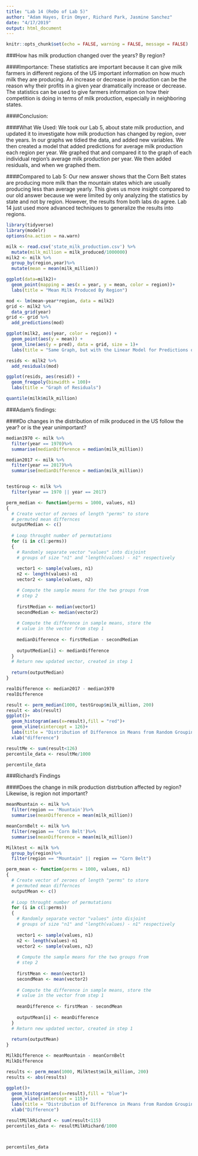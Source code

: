 ```yaml
---
title: "Lab 14 (ReDo of Lab 5)"
author: "Adam Hayes, Erin Omyer, Richard Park, Jasmine Sanchez"
date: "4/17/2019"
output: html_document
---
```


```r
knitr::opts_chunk$set(echo = FALSE, warning = FALSE, message = FALSE)
```

###How has milk production changed over the years? By region?

####Importance: 
These statistics are important because it can give milk farmers in different regions of the US important information on how much milk they are producing. An increase or decrease in production can be the reason why their profits in a given year dramatically increase or decrease. The statistics can be used to give farmers information on how their competition is doing in terms of milk production, especially in neighboring states. 

####Conclusion: 


####What We Used:
We took our Lab 5, about state milk production, and updated it to investigate how milk production has changed by region, over the years.  In our graphs we tidied the data, and added new variables.  We then created a model that added predictions for average milk production each region per year.  We graphed that and compared it to the graph of each individual region's average milk production per year.  We then added residuals, and when we graphed them.

####Compared to Lab 5:
Our new answer shows that the Corn Belt states are producing more milk than the mountain states which are usually producing less than average yearly. This gives us more insight compared to our old answer because we were limited by only analyzing the statistics by state and not by region. However, the results from both labs do agree. Lab 14 just used more advanced techniques to generalize the results into regions. 



```r
library(tidyverse)
library(modelr)
options(na.action = na.warn)

milk <- read.csv('state_milk_production.csv') %>%
  mutate(milk_million = milk_produced/1000000)
milk2 <- milk %>%
  group_by(region,year)%>%
  mutate(mean = mean(milk_million))

ggplot(data=milk2)+
  geom_point(mapping = aes(x = year, y = mean, color = region))+
  labs(title = "Mean Milk Produced By Region")

mod <- lm(mean~year*region, data = milk2)
grid <- milk2 %>%
  data_grid(year)
grid <- grid %>%
  add_predictions(mod)

ggplot(milk2, aes(year, color = region)) +
  geom_point(aes(y = mean)) +
  geom_line(aes(y = pred), data = grid, size = 1)+
  labs(title = "Same Graph, but with the Linear Model for Predictions of Milk Produced")

resids <- milk2 %>%
  add_residuals(mod)

ggplot(resids, aes(resid)) + 
  geom_freqpoly(binwidth = 100)+
  labs(title = "Graph of Residuals")

quantile(milk$milk_million)
```


###Adam's findings:

####Do changes in the distribution of milk produced in the US follow the year? or is the year unimportant?
```r
median1970 <- milk %>%
  filter(year == 1970)%>%
  summarise(medianDifference = median(milk_million))

median2017 <- milk %>%
  filter(year == 2017)%>%
  summarise(medianDifference = median(milk_million))


testGroup <- milk %>%
  filter(year == 1970 || year == 2017)

perm_median <- function(perms = 1000, values, n1)
{
  # Create vector of zeroes of length "perms" to store
  # permuted mean differnces
  outputMedian <- c()
  
  # Loop throught number of permutations
  for (i in c(1:perms))
  {
    # Randomly separate vector "values" into disjoint 
    # groups of size "n1" and "length(values) - n1" respectively
    
    vector1 <- sample(values, n1)
    n2 <- length(values)-n1
    vector2 <- sample(values, n2)

    # Compute the sample means for the two groups from 
    # step 2
    
    firstMedian <- median(vector1)
    secondMedian <- median(vector2)
    
    # Compute the difference in sample means, store the
    # value in the vector from step 1
    
    medianDifference <- firstMedian - secondMedian
    
    outputMedian[i] <- medianDifference
  }
  # Return new updated vector, created in step 1
  
  return(outputMedian)
}

realDifference <- median2017 - median1970
realDifference

result <- perm_median(1000, testGroup$milk_million, 200)
result <- abs(result)
ggplot()+
  geom_histogram(aes(x=result),fill = "red")+
  geom_vline(xintercept = 126)+
  labs(title = "Distribution of Difference in Means from Random Groupings of years 1970 and 2017")+
  xlab("difference")

resultMe <- sum(result<126)
percentile_data <- resultMe/1000

percentile_data
```


###Richard's Findings

####Does the change in milk production distrbution affected by region? Likewise, is region not important?
```r
meanMountain <- milk %>%
  filter(region == 'Mountain')%>%
  summarise(meanDifference = mean(milk_million))

meanCornBelt <- milk %>%
  filter(region == 'Corn Belt')%>%
  summarise(meanDifference = mean(milk_million))

Milktest <- milk %>%
  group_by(region)%>%
  filter(region == "Mountain" || region == "Corn Belt")

perm_mean <- function(perms = 1000, values, n1)
{
  # Create vector of zeroes of length "perms" to store
  # permuted mean differnces
  outputMean <- c()
  
  # Loop throught number of permutations
  for (i in c(1:perms))
  {
    # Randomly separate vector "values" into disjoint 
    # groups of size "n1" and "length(values) - n1" respectively
    
    vector1 <- sample(values, n1)
    n2 <- length(values)-n1
    vector2 <- sample(values, n2)
    
    # Compute the sample means for the two groups from 
    # step 2
    
    firstMean <- mean(vector1)
    secondMean <- mean(vector2)
    
    # Compute the difference in sample means, store the
    # value in the vector from step 1
    
    meanDifference <- firstMean - secondMean
    
    outputMean[i] <- meanDifference
  }
  # Return new updated vector, created in step 1
  
  return(outputMean)
}

MilkDifference <- meanMountain - meanCornBelt
MilkDifference

results <- perm_mean(1000, Milktest$milk_million, 200)
results <- abs(results)

ggplot()+
  geom_histogram(aes(x=result),fill = "blue")+
  geom_vline(xintercept = 115)+
  labs(title = "Distribution of Difference in Means from Random Groupings of regions in Mountain states and Corn belt states")+
  xlab("Difference")

resultMilkRichard <- sum(result<115)
percentiles_data <- resultMilkRichard/1000



percentiles_data

```